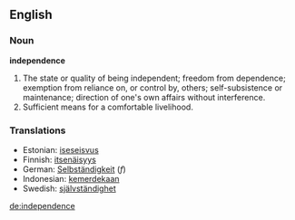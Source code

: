 ==English==

===Noun===

'''independence'''

#The state or quality of being independent; freedom from dependence; exemption from reliance on, or control by, others; self-subsistence or maintenance; direction of one's own affairs without interference.
#Sufficient means for a comfortable livelihood.

===Translations===
*Estonian: [[iseseisvus]]
*Finnish: [[itsenäisyys]]
*German: [[Selbständigkeit]] (''f'')
*Indonesian: [[kemerdekaan]]
*Swedish: [[självständighet]]

[[de:independence]]